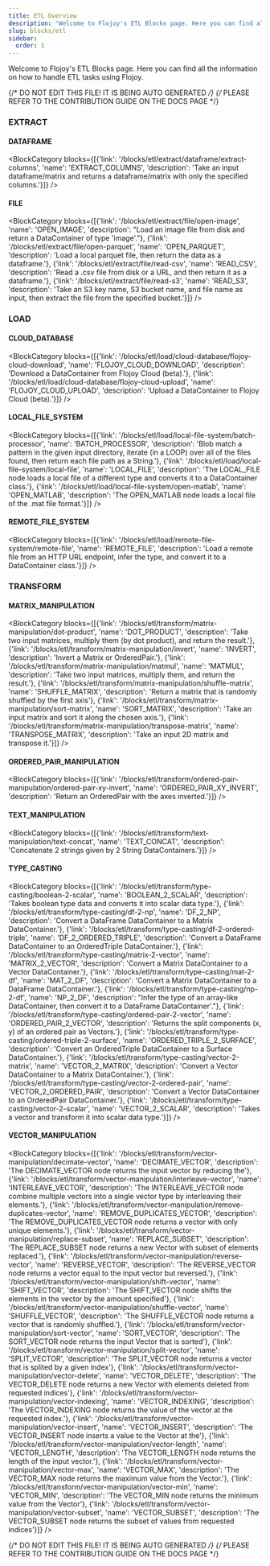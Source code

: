 ```yaml
---
title: ETL Overview
description: "Welcome to Flojoy's ETL Blocks page. Here you can find all the information on how to handle ETL tasks using Flojoy."
slug: blocks/etl
sidebar:
  order: 1
---
```


Welcome to Flojoy's ETL Blocks page.
Here you can find all the information on how to handle ETL tasks using Flojoy.

{/* DO NOT EDIT THIS FILE! IT IS BEING AUTO GENERATED */}
{/* PLEASE REFER TO THE CONTRIBUTION GUIDE ON THE DOCS PAGE */}


### EXTRACT
#### DATAFRAME
<BlockCategory blocks={[{'link': '/blocks/etl/extract/dataframe/extract-columns', 'name': 'EXTRACT_COLUMNS', 'description': 'Take an input dataframe/matrix and returns a dataframe/matrix with only the specified columns.'}]} />

#### FILE
<BlockCategory blocks={[{'link': '/blocks/etl/extract/file/open-image', 'name': 'OPEN_IMAGE', 'description': "Load an image file from disk and return a DataContainer of type 'image'."}, {'link': '/blocks/etl/extract/file/open-parquet', 'name': 'OPEN_PARQUET', 'description': 'Load a local parquet file, then return the data as a dataframe.'}, {'link': '/blocks/etl/extract/file/read-csv', 'name': 'READ_CSV', 'description': 'Read a .csv file from disk or a URL, and then return it as a dataframe.'}, {'link': '/blocks/etl/extract/file/read-s3', 'name': 'READ_S3', 'description': 'Take an S3 key name, S3 bucket name, and file name as input, then extract the file from the specified bucket.'}]} />


### LOAD
#### CLOUD_DATABASE
<BlockCategory blocks={[{'link': '/blocks/etl/load/cloud-database/flojoy-cloud-download', 'name': 'FLOJOY_CLOUD_DOWNLOAD', 'description': 'Download a DataContainer from Flojoy Cloud (beta).'}, {'link': '/blocks/etl/load/cloud-database/flojoy-cloud-upload', 'name': 'FLOJOY_CLOUD_UPLOAD', 'description': 'Upload a DataContainer to Flojoy Cloud (beta).'}]} />

#### LOCAL_FILE_SYSTEM
<BlockCategory blocks={[{'link': '/blocks/etl/load/local-file-system/batch-processor', 'name': 'BATCH_PROCESSOR', 'description': 'Blob match a pattern in the given input directory, iterate (in a LOOP) over all of the files found, then return each file path as a String.'}, {'link': '/blocks/etl/load/local-file-system/local-file', 'name': 'LOCAL_FILE', 'description': 'The LOCAL_FILE node loads a local file of a different type and converts it to a DataContainer class.'}, {'link': '/blocks/etl/load/local-file-system/open-matlab', 'name': 'OPEN_MATLAB', 'description': 'The OPEN_MATLAB node loads a local file of the .mat file format.'}]} />

#### REMOTE_FILE_SYSTEM
<BlockCategory blocks={[{'link': '/blocks/etl/load/remote-file-system/remote-file', 'name': 'REMOTE_FILE', 'description': 'Load a remote file from an HTTP URL endpoint, infer the type, and convert it to a DataContainer class.'}]} />


### TRANSFORM
#### MATRIX_MANIPULATION
<BlockCategory blocks={[{'link': '/blocks/etl/transform/matrix-manipulation/dot-product', 'name': 'DOT_PRODUCT', 'description': 'Take two input matrices, multiply them (by dot product), and return the result.'}, {'link': '/blocks/etl/transform/matrix-manipulation/invert', 'name': 'INVERT', 'description': 'Invert a Matrix or OrderedPair.'}, {'link': '/blocks/etl/transform/matrix-manipulation/matmul', 'name': 'MATMUL', 'description': 'Take two input matrices, multiply them, and return the result.'}, {'link': '/blocks/etl/transform/matrix-manipulation/shuffle-matrix', 'name': 'SHUFFLE_MATRIX', 'description': 'Return a matrix that is randomly shuffled by the first axis'}, {'link': '/blocks/etl/transform/matrix-manipulation/sort-matrix', 'name': 'SORT_MATRIX', 'description': 'Take an input matrix and sort it along the chosen axis.'}, {'link': '/blocks/etl/transform/matrix-manipulation/transpose-matrix', 'name': 'TRANSPOSE_MATRIX', 'description': 'Take an input 2D matrix and transpose it.'}]} />

#### ORDERED_PAIR_MANIPULATION
<BlockCategory blocks={[{'link': '/blocks/etl/transform/ordered-pair-manipulation/ordered-pair-xy-invert', 'name': 'ORDERED_PAIR_XY_INVERT', 'description': 'Return an OrderedPair with the axes inverted.'}]} />

#### TEXT_MANIPULATION
<BlockCategory blocks={[{'link': '/blocks/etl/transform/text-manipulation/text-concat', 'name': 'TEXT_CONCAT', 'description': 'Concatenate 2 strings given by 2 String DataContainers.'}]} />

#### TYPE_CASTING
<BlockCategory blocks={[{'link': '/blocks/etl/transform/type-casting/boolean-2-scalar', 'name': 'BOOLEAN_2_SCALAR', 'description': 'Takes boolean type data and converts it into scalar data type.'}, {'link': '/blocks/etl/transform/type-casting/df-2-np', 'name': 'DF_2_NP', 'description': 'Convert a DataFrame DataContainer to a Matrix DataContainer.'}, {'link': '/blocks/etl/transform/type-casting/df-2-ordered-triple', 'name': 'DF_2_ORDERED_TRIPLE', 'description': 'Convert a DataFrame DataContainer to an OrderedTriple DataContainer.'}, {'link': '/blocks/etl/transform/type-casting/matrix-2-vector', 'name': 'MATRIX_2_VECTOR', 'description': 'Convert a Matrix DataContainer to a Vector DataContainer.'}, {'link': '/blocks/etl/transform/type-casting/mat-2-df', 'name': 'MAT_2_DF', 'description': 'Convert a Matrix DataContainer to a DataFrame DataContainer.'}, {'link': '/blocks/etl/transform/type-casting/np-2-df', 'name': 'NP_2_DF', 'description': "Infer the type of an array-like DataContainer, then convert it to a DataFrame DataContainer'."}, {'link': '/blocks/etl/transform/type-casting/ordered-pair-2-vector', 'name': 'ORDERED_PAIR_2_VECTOR', 'description': 'Returns the split components (x, y) of an ordered pair as Vectors.'}, {'link': '/blocks/etl/transform/type-casting/ordered-triple-2-surface', 'name': 'ORDERED_TRIPLE_2_SURFACE', 'description': 'Convert an OrderedTriple DataContainer to a Surface DataContainer.'}, {'link': '/blocks/etl/transform/type-casting/vector-2-matrix', 'name': 'VECTOR_2_MATRIX', 'description': 'Convert a Vector DataContainer to a Matrix DataContainer.'}, {'link': '/blocks/etl/transform/type-casting/vector-2-ordered-pair', 'name': 'VECTOR_2_ORDERED_PAIR', 'description': 'Convert a Vector DataContainer to an OrderedPair DataContainer.'}, {'link': '/blocks/etl/transform/type-casting/vector-2-scalar', 'name': 'VECTOR_2_SCALAR', 'description': 'Takes a vector and transform it into scalar data type.'}]} />

#### VECTOR_MANIPULATION
<BlockCategory blocks={[{'link': '/blocks/etl/transform/vector-manipulation/decimate-vector', 'name': 'DECIMATE_VECTOR', 'description': 'The DECIMATE_VECTOR node returns the input vector by reducing the'}, {'link': '/blocks/etl/transform/vector-manipulation/interleave-vector', 'name': 'INTERLEAVE_VECTOR', 'description': 'The INTERLEAVE_VECTOR node combine multiple vectors into a single vector type by interleaving their elements.'}, {'link': '/blocks/etl/transform/vector-manipulation/remove-duplicates-vector', 'name': 'REMOVE_DUPLICATES_VECTOR', 'description': 'The REMOVE_DUPLICATES_VECTOR node returns a vector with only unique elements.'}, {'link': '/blocks/etl/transform/vector-manipulation/replace-subset', 'name': 'REPLACE_SUBSET', 'description': 'The REPLACE_SUBSET node returns a new Vector with subset of elements replaced.'}, {'link': '/blocks/etl/transform/vector-manipulation/reverse-vector', 'name': 'REVERSE_VECTOR', 'description': 'The REVERSE_VECTOR node returns a vector equal to the input vector but reversed.'}, {'link': '/blocks/etl/transform/vector-manipulation/shift-vector', 'name': 'SHIFT_VECTOR', 'description': 'The SHIFT_VECTOR node shifts the elements in the vector by the amount specified'}, {'link': '/blocks/etl/transform/vector-manipulation/shuffle-vector', 'name': 'SHUFFLE_VECTOR', 'description': 'The SHUFFLE_VECTOR node returns a vector that is randomly shuffled.'}, {'link': '/blocks/etl/transform/vector-manipulation/sort-vector', 'name': 'SORT_VECTOR', 'description': 'The SORT_VECTOR node returns the input Vector that is sorted'}, {'link': '/blocks/etl/transform/vector-manipulation/split-vector', 'name': 'SPLIT_VECTOR', 'description': 'The SPLIT_VECTOR node returns a vector that is splited by a given index'}, {'link': '/blocks/etl/transform/vector-manipulation/vector-delete', 'name': 'VECTOR_DELETE', 'description': 'The VECTOR_DELETE node returns a new Vector with elements deleted from requested indices'}, {'link': '/blocks/etl/transform/vector-manipulation/vector-indexing', 'name': 'VECTOR_INDEXING', 'description': 'The VECTOR_INDEXING node returns the value of the vector at the requested index.'}, {'link': '/blocks/etl/transform/vector-manipulation/vector-insert', 'name': 'VECTOR_INSERT', 'description': 'The VECTOR_INSERT node inserts a value to the Vector at the'}, {'link': '/blocks/etl/transform/vector-manipulation/vector-length', 'name': 'VECTOR_LENGTH', 'description': 'The VECTOR_LENGTH node returns the length of the input vector.'}, {'link': '/blocks/etl/transform/vector-manipulation/vector-max', 'name': 'VECTOR_MAX', 'description': 'The VECTOR_MAX node returns the maximum value from the Vector.'}, {'link': '/blocks/etl/transform/vector-manipulation/vector-min', 'name': 'VECTOR_MIN', 'description': 'The VECTOR_MIN node returns the minimum value from the Vector'}, {'link': '/blocks/etl/transform/vector-manipulation/vector-subset', 'name': 'VECTOR_SUBSET', 'description': 'The VECTOR_SUBSET node returns the subset of values from requested indices'}]} />


{/* DO NOT EDIT THIS FILE! IT IS BEING AUTO GENERATED */}
{/* PLEASE REFER TO THE CONTRIBUTION GUIDE ON THE DOCS PAGE */}
